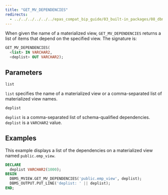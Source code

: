 ```yaml
---
title: "GET_MV_DEPENDENCIES"
redirects:
  - ../../../../../../epas_compat_bip_guide/03_built-in_packages/08_dbms_mview/01_get_mv_dependencies #generated for docs/epas/reorg-role-use-case-mode
---
```


When given the name of a materialized view, `GET_MV_DEPENDENCIES` returns a list of items that depend on the specified view. The signature is:

```sql
GET_MV_DEPENDENCIES(
  <list> IN VARCHAR2,
  <deplist> OUT VARCHAR2);
```

## Parameters

`list`

 `list` specifies the name of a materialized view or a comma-separated list of materialized view names.

`deplist`

 `deplist` is a comma-separated list of schema-qualified dependencies. `deplist` is a `VARCHAR2` value.

## Examples

This example displays a list of the dependencies on a materialized view named `public.emp_view`.

```sql
DECLARE
  deplist VARCHAR2(1000);
BEGIN
  DBMS_MVIEW.GET_MV_DEPENDENCIES('public.emp_view', deplist);
  DBMS_OUTPUT.PUT_LINE('deplist: ' || deplist);
END;
```
